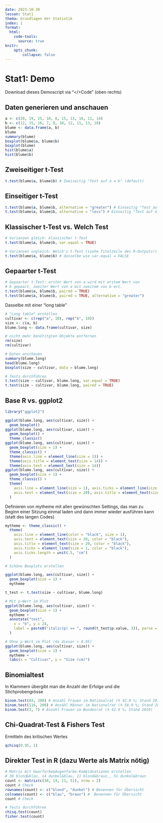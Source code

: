 ```yaml
---
date: 2023-10-30
lesson: Stat1
thema: Grundlagen der Statistik
index: 1
format:
  html:
    code-tools:
      source: true
knitr:
    opts_chunk:
        collapse: false
---
```


# Stat1: Demo

Download dieses Demoscript via "\</\>Code" (oben rechts)

## Daten generieren und anschauen

```r
a <- c(20, 19, 25, 10, 8, 15, 13, 18, 11, 14)
b <- c(12, 15, 16, 7, 8, 10, 12, 11, 13, 10)
blume <- data.frame(a, b)
blume
summary(blume)
boxplot(blume$a, blume$b)
boxplot(blume)
hist(blume$a)
hist(blume$b)
```

## Zweiseitiger t-Test

```r
t.test(blume$a, blume$b) # Zweiseitig "Test auf a ≠ b" (default)
```

## Einseitiger t-Test

```r
t.test(blume$a, blume$b, alternative = "greater") # Einseitig "Test auf a > b"
t.test(blume$a, blume$b, alternative = "less") # Einseitig "Test auf a < b"
```

## Klassischer t-Test vs. Welch Test

```r
# Varianzen gleich: klassischer t-Test
t.test(blume$a, blume$b, var.equal = TRUE)

# Varianzen ungleich: Welch's t-Test (siehe Titelzeile des R-Outputs!)
t.test(blume$a, blume$b) # dasselbe wie var.equal = FALSE
```

## Gepaarter t-Test

```r
# Gepaarter t-Test: erster Wert von a wird mit erstem Wert von
# b gepaart, zweiter Wert von a mit zweitem von b ect.
t.test(blume$a, blume$b, paired = TRUE)
t.test(blume$a, blume$b, paired = TRUE, alternative = "greater")
```

Dasselbe mit einer "long table"

```r
# "Long table" erstellen
cultivar <- c(rep("a", 10), rep("b", 10))
size <- c(a, b)
blume.long <- data.frame(cultivar, size)

# nicht mehr benötitgten Objekte entfernen
rm(size)
rm(cultivar)

# Daten anschauen
summary(blume.long)
head(blume.long)
boxplot(size ~ cultivar, data = blume.long)

# Tests durchführen
t.test(size ~ cultivar, blume.long, var.equal = TRUE)
t.test(size ~ cultivar, blume.long, paired = TRUE)
```

## Base R vs. ggplot2

```r
library("ggplot2")

ggplot(blume.long, aes(cultivar, size)) +
  geom_boxplot()
ggplot(blume.long, aes(cultivar, size)) +
  geom_boxplot() +
  theme_classic()
ggplot(blume.long, aes(cultivar, size)) +
  geom_boxplot(size = 1) +
  theme_classic() +
  theme(axis.line = element_line(size = 1)) +
  theme(axis.title = element_text(size = 14)) +
  theme(axis.text = element_text(size = 14))
ggplot(blume.long, aes(cultivar, size)) +
  geom_boxplot(size = 1) +
  theme_classic() +
  theme(
    axis.line = element_line(size = 1), axis.ticks = element_line(size = 1),
    axis.text = element_text(size = 20), axis.title = element_text(size = 20)
  )
```

Definieren von mytheme mit allen gewünschten Settings, das man zu Beginn einer Sitzung einmal laden und dann immer wieder ausführen kann (statt des langen Codes)

```r
mytheme <- theme_classic() +
  theme(
    axis.line = element_line(color = "black", size = 1),
    axis.text = element_text(size = 20, color = "black"),
    axis.title = element_text(size = 20, color = "black"),
    axis.ticks = element_line(size = 1, color = "black"),
    axis.ticks.length = unit(.5, "cm")
  )
```

```r
# Schöne Boxplots erstellen

ggplot(blume.long, aes(cultivar, size)) +
  geom_boxplot(size = 1) +
  mytheme

t_test <- t.test(size ~ cultivar, blume.long)

# Mit p-Wert im Plot
ggplot(blume.long, aes(cultivar, size)) +
  geom_boxplot(size = 1) +
  mytheme +
  annotate("text",
    x = "b", y = 24,
    label = paste0("italic(p) == ", round(t_test$p.value, 3)), parse = TRUE, size = 8
  )

# Ohne p-Wert im Plot (da dieser > 0.05)
ggplot(blume.long, aes(cultivar, size)) +
  geom_boxplot(size = 1) +
  mytheme +
  labs(x = "Cultivar", y = "Size (cm)")
```

## Binomialtest

In Klammern übergibt man die Anzahl der Erfolge und die Stichprobengrösse

```r
binom.test(84, 200) # Anzahl Frauen im Nationalrat (≙ 42.0 %; Stand 2019)
binom.test(116, 200) # Anzahl Männer im Nationalrat (≙ 58.0 %; Stand 2019)
binom.test(3, 7) # Anzahl Frauen im Bundesrat (≙ 42.9 %; Stand 2019)
```

## Chi-Quadrat-Test & Fishers Test

Ermitteln des kritischen Wertes

```r
qchisq(0.95, 1)
```

## Direkter Test in R (dazu Werte als Matrix nötig)

```r
# Matrix mit Haarfarbe&Augenfarbe-Kombidnationen erstellen
# 38 blond&blau, 14 dunkel&blau, 11 blond&braun,, 51 dunkel&braun
count <- matrix(c(38, 14, 11, 51), nrow = 2)
count # Check
rownames(count) <- c("blond", "dunkel") # Benennen für Übersicht
colnames(count) <- c("blau", "braun") #  Benennen für Übersicht
count # Check

# Tests durchführen
chisq.test(count)
fisher.test(count)
```
